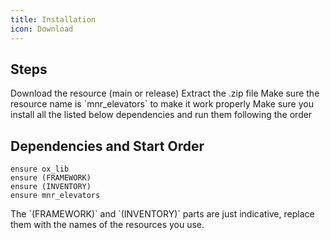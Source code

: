 ---
title: Installation
icon: Download
---

## Steps


<Steps>
  <Step>
  Download the resource (main or release)
  </Step>
  <Step>
  Extract the .zip file
  </Step>
  <Step>
  Make sure the resource name is `mnr_elevators` to make it work properly
  </Step>
  <Step>
  Make sure you install all the listed below dependencies and run them following the order
  </Step>
</Steps>

## Dependencies and Start Order

```mdx title="server.cfg"
ensure ox_lib
ensure (FRAMEWORK)
ensure (INVENTORY)
ensure mnr_elevators
```

<Callout title="WARNING" type="warn">
  The `(FRAMEWORK)` and `(INVENTORY)` parts are just indicative, replace them with the names of the resources you use.
</Callout>